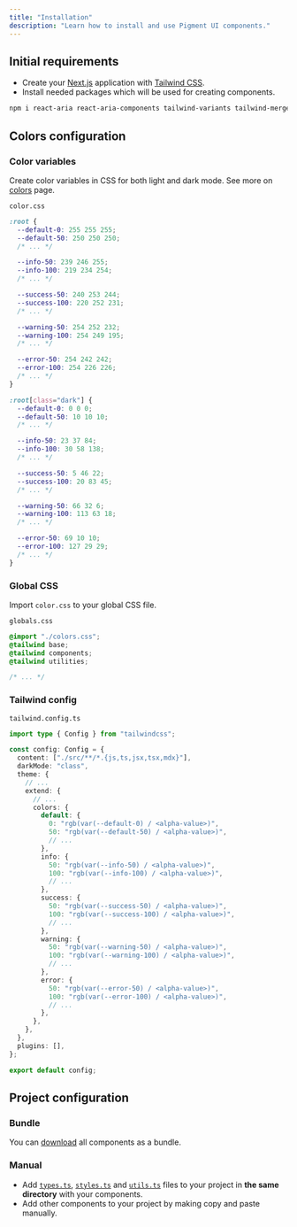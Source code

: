 ```yaml
---
title: "Installation"
description: "Learn how to install and use Pigment UI components."
---
```


## Initial requirements

- Create your [Next.js](https://nextjs.org/docs/getting-started/installation) application with [Tailwind CSS](https://tailwindcss.com/docs/guides/nextjs).
- Install needed packages which will be used for creating components.

```bash
npm i react-aria react-aria-components tailwind-variants tailwind-merge @radix-ui/react-slot
```

## Colors configuration

<Steps>

### Color variables

Create color variables in CSS for both light and dark mode. See more on [colors](/docs/overview/colors) page.

`color.css`

```css
:root {
  --default-0: 255 255 255;
  --default-50: 250 250 250;
  /* ... */

  --info-50: 239 246 255;
  --info-100: 219 234 254;
  /* ... */

  --success-50: 240 253 244;
  --success-100: 220 252 231;
  /* ... */

  --warning-50: 254 252 232;
  --warning-100: 254 249 195;
  /* ... */

  --error-50: 254 242 242;
  --error-100: 254 226 226;
  /* ... */
}

:root[class="dark"] {
  --default-0: 0 0 0;
  --default-50: 10 10 10;
  /* ... */

  --info-50: 23 37 84;
  --info-100: 30 58 138;
  /* ... */

  --success-50: 5 46 22;
  --success-100: 20 83 45;
  /* ... */

  --warning-50: 66 32 6;
  --warning-100: 113 63 18;
  /* ... */

  --error-50: 69 10 10;
  --error-100: 127 29 29;
  /* ... */
}
```

### Global CSS

Import `color.css` to your global CSS file.

`globals.css`

```css
@import "./colors.css";
@tailwind base;
@tailwind components;
@tailwind utilities;

/* ... */
```

### Tailwind config

`tailwind.config.ts`

```ts
import type { Config } from "tailwindcss";

const config: Config = {
  content: ["./src/**/*.{js,ts,jsx,tsx,mdx}"],
  darkMode: "class",
  theme: {
    // ...
    extend: {
      // ...
      colors: {
        default: {
          0: "rgb(var(--default-0) / <alpha-value>)",
          50: "rgb(var(--default-50) / <alpha-value>)",
          // ...
        },
        info: {
          50: "rgb(var(--info-50) / <alpha-value>)",
          100: "rgb(var(--info-100) / <alpha-value>)",
          // ...
        },
        success: {
          50: "rgb(var(--success-50) / <alpha-value>)",
          100: "rgb(var(--success-100) / <alpha-value>)",
          // ...
        },
        warning: {
          50: "rgb(var(--warning-50) / <alpha-value>)",
          100: "rgb(var(--warning-100) / <alpha-value>)",
          // ...
        },
        error: {
          50: "rgb(var(--error-50) / <alpha-value>)",
          100: "rgb(var(--error-100) / <alpha-value>)",
          // ...
        },
      },
    },
  },
  plugins: [],
};

export default config;
```

</Steps>

## Project configuration

### Bundle

You can [download](https://download-directory.github.io/?url=https://github.com/pigment-ui/website/tree/main/src/ui) all components as a bundle.

### Manual

- Add [`types.ts`](https://github.com/pigment-ui/website/blob/main/src/ui/types.ts), [`styles.ts`](https://github.com/pigment-ui/website/blob/main/src/ui/styles.ts) and [`utils.ts`](https://github.com/pigment-ui/website/blob/main/src/ui/utils.ts) files to your project in **the same directory** with your components.
- Add other components to your project by making copy and paste manually.
